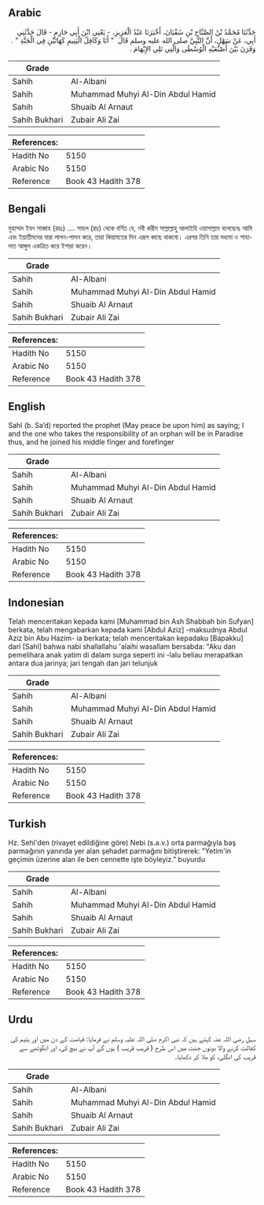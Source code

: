 ## Arabic


<div dir="rtl" lang="ar" style={{fontSize:'larger',backgroundColor:'#f8f9fa',padding:20}}>
حَدَّثَنَا مُحَمَّدُ بْنُ الصَّبَّاحِ بْنِ سُفْيَانَ، أَخْبَرَنَا عَبْدُ الْعَزِيزِ، - يَعْنِي ابْنَ أَبِي حَازِمٍ - قَالَ حَدَّثَنِي أَبِي، عَنْ سَهْلٍ، أَنَّ النَّبِيَّ صلى الله عليه وسلم قَالَ ‏ "‏ أَنَا وَكَافِلُ الْيَتِيمِ كَهَاتَيْنِ فِي الْجَنَّةِ ‏"‏ ‏.‏ وَقَرَنَ بَيْنَ أُصْبُعَيْهِ الْوُسْطَى وَالَّتِي تَلِي الإِبْهَامَ ‏.‏
</div>
<div style={{backgroundColor:'#f8f9fa',padding:20, marginBottom: 10}}><table> <thead> <tr> <th>Grade</th> <th></th> </tr> </thead> <tbody> <tr><td>Sahih</td><td>Al-Albani</td></tr><tr><td>Sahih</td><td>Muhammad Muhyi Al-Din Abdul Hamid</td></tr><tr><td>Sahih</td><td>Shuaib Al Arnaut</td></tr><tr><td>Sahih Bukhari</td><td>Zubair Ali Zai</td></tr></tbody></table><table> <thead> <tr> <th>References:</th> <th></th> </tr> </thead> <tbody><tr><td>Hadith No</td><td>5150</td></tr><tr><td>Arabic No</td><td>5150</td></tr><tr><td>Reference</td><td>Book 43 Hadith 378</td></tr></tbody></table></div>

## Bengali


<div dir="ltr" lang="bn" style={{fontSize:'larger',backgroundColor:'#f8f9fa',padding:20}}>
মুহাম্মদ ইবন সাব্বাহ (রহঃ) .... সাহল (রাঃ) থেকে বর্ণিত যে, নবী করীম সাল্লাল্লাহু আলাইহি ওয়াসাল্লাম বলেছেনঃ আমি এবং ইয়াতীমদের যারা লালন-পালন করে, তারা কিয়ামতের দিন এরূপ কাছে থাকবো। এরপর তিনি তার মধ্যমা ও শাহাদাত আঙ্গুল একত্রিত করে ইশারা করেন।
</div>
<div style={{backgroundColor:'#f8f9fa',padding:20, marginBottom: 10}}><table> <thead> <tr> <th>Grade</th> <th></th> </tr> </thead> <tbody> <tr><td>Sahih</td><td>Al-Albani</td></tr><tr><td>Sahih</td><td>Muhammad Muhyi Al-Din Abdul Hamid</td></tr><tr><td>Sahih</td><td>Shuaib Al Arnaut</td></tr><tr><td>Sahih Bukhari</td><td>Zubair Ali Zai</td></tr></tbody></table><table> <thead> <tr> <th>References:</th> <th></th> </tr> </thead> <tbody><tr><td>Hadith No</td><td>5150</td></tr><tr><td>Arabic No</td><td>5150</td></tr><tr><td>Reference</td><td>Book 43 Hadith 378</td></tr></tbody></table></div>

## English


<div dir="ltr" lang="en" style={{fontSize:'larger',backgroundColor:'#f8f9fa',padding:20}}>
Sahl (b. Sa’d) reported the prophet (May peace be upon him) as saying; I and the one who takes the responsibility of an orphan will be in Paradise thus, and he joined his middle finger and forefinger
</div>
<div style={{backgroundColor:'#f8f9fa',padding:20, marginBottom: 10}}><table> <thead> <tr> <th>Grade</th> <th></th> </tr> </thead> <tbody> <tr><td>Sahih</td><td>Al-Albani</td></tr><tr><td>Sahih</td><td>Muhammad Muhyi Al-Din Abdul Hamid</td></tr><tr><td>Sahih</td><td>Shuaib Al Arnaut</td></tr><tr><td>Sahih Bukhari</td><td>Zubair Ali Zai</td></tr></tbody></table><table> <thead> <tr> <th>References:</th> <th></th> </tr> </thead> <tbody><tr><td>Hadith No</td><td>5150</td></tr><tr><td>Arabic No</td><td>5150</td></tr><tr><td>Reference</td><td>Book 43 Hadith 378</td></tr></tbody></table></div>

## Indonesian


<div dir="ltr" lang="id" style={{fontSize:'larger',backgroundColor:'#f8f9fa',padding:20}}>
Telah menceritakan kepada kami [Muhammad bin Ash Shabbah bin Sufyan] berkata, telah mengabarkan kepada kami [Abdul Aziz] -maksudnya Abdul Aziz bin Abu Hazim- ia berkata; telah menceritakan kepadaku [Bapakku] dari [Sahl] bahwa nabi shallallahu 'alaihi wasallam bersabda: "Aku dan pemelihara anak yatim di dalam surga seperti ini -lalu beliau merapatkan antara dua jarinya; jari tengah dan jari telunjuk
</div>
<div style={{backgroundColor:'#f8f9fa',padding:20, marginBottom: 10}}><table> <thead> <tr> <th>Grade</th> <th></th> </tr> </thead> <tbody> <tr><td>Sahih</td><td>Al-Albani</td></tr><tr><td>Sahih</td><td>Muhammad Muhyi Al-Din Abdul Hamid</td></tr><tr><td>Sahih</td><td>Shuaib Al Arnaut</td></tr><tr><td>Sahih Bukhari</td><td>Zubair Ali Zai</td></tr></tbody></table><table> <thead> <tr> <th>References:</th> <th></th> </tr> </thead> <tbody><tr><td>Hadith No</td><td>5150</td></tr><tr><td>Arabic No</td><td>5150</td></tr><tr><td>Reference</td><td>Book 43 Hadith 378</td></tr></tbody></table></div>

## Turkish


<div dir="ltr" lang="tr" style={{fontSize:'larger',backgroundColor:'#f8f9fa',padding:20}}>
Hz. Sehl'den (rivayet edildiğine göre) Nebi (s.a.v.) orta parmağıyla baş parmağının yanında yer alan şehadet parmağını bitiştirerek: "Yetim'in geçimin üzerine alan ile ben cennette işte böyleyiz." buyurdu
</div>
<div style={{backgroundColor:'#f8f9fa',padding:20, marginBottom: 10}}><table> <thead> <tr> <th>Grade</th> <th></th> </tr> </thead> <tbody> <tr><td>Sahih</td><td>Al-Albani</td></tr><tr><td>Sahih</td><td>Muhammad Muhyi Al-Din Abdul Hamid</td></tr><tr><td>Sahih</td><td>Shuaib Al Arnaut</td></tr><tr><td>Sahih Bukhari</td><td>Zubair Ali Zai</td></tr></tbody></table><table> <thead> <tr> <th>References:</th> <th></th> </tr> </thead> <tbody><tr><td>Hadith No</td><td>5150</td></tr><tr><td>Arabic No</td><td>5150</td></tr><tr><td>Reference</td><td>Book 43 Hadith 378</td></tr></tbody></table></div>

## Urdu


<div dir="rtl" lang="ur" style={{fontSize:'larger',backgroundColor:'#f8f9fa',padding:20}}>
سہل رضی اللہ عنہ کہتے ہیں کہ نبی اکرم صلی اللہ علیہ وسلم نے فرمایا: قیامت کے دن میں اور یتیم کی کفالت کرنے والا دونوں جنت میں اس طرح ( قریب قریب ) ہوں گے آپ نے بیچ کی، اور انگوٹھے سے قریب کی انگلی، کو ملا کر دکھایا۔
</div>
<div style={{backgroundColor:'#f8f9fa',padding:20, marginBottom: 10}}><table> <thead> <tr> <th>Grade</th> <th></th> </tr> </thead> <tbody> <tr><td>Sahih</td><td>Al-Albani</td></tr><tr><td>Sahih</td><td>Muhammad Muhyi Al-Din Abdul Hamid</td></tr><tr><td>Sahih</td><td>Shuaib Al Arnaut</td></tr><tr><td>Sahih Bukhari</td><td>Zubair Ali Zai</td></tr></tbody></table><table> <thead> <tr> <th>References:</th> <th></th> </tr> </thead> <tbody><tr><td>Hadith No</td><td>5150</td></tr><tr><td>Arabic No</td><td>5150</td></tr><tr><td>Reference</td><td>Book 43 Hadith 378</td></tr></tbody></table></div>